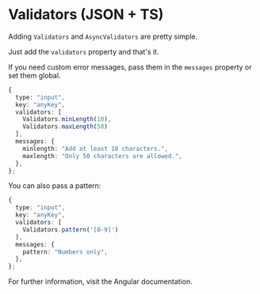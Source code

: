
<Meta title="Examples and Guides/Validators" />

# Validators (JSON + TS)

Adding `Validators` and `AsyncValidators` are pretty simple.

Just add the `validators` property and that's it.

If you need custom error messages, pass them in the `messages` property or set them global.

```typescript
{
  type: "input",
  key: "anyKey",
  validators: [
    Validators.minLength(10),
    Validators.maxLength(50)
  ],
  messages: {
    minlength: "Add at least 10 characters.",
    maxlength: "Only 50 characters are allowed.",
  },
};
```

You can also pass a pattern:

```typescript
{
  type: "input",
  key: "anyKey",
  validators: [
    Validators.pattern('[0-9]')
  ],
  messages: {
    pattern: "Numbers only",
  },
};
```

For further information, visit the Angular documentation.
